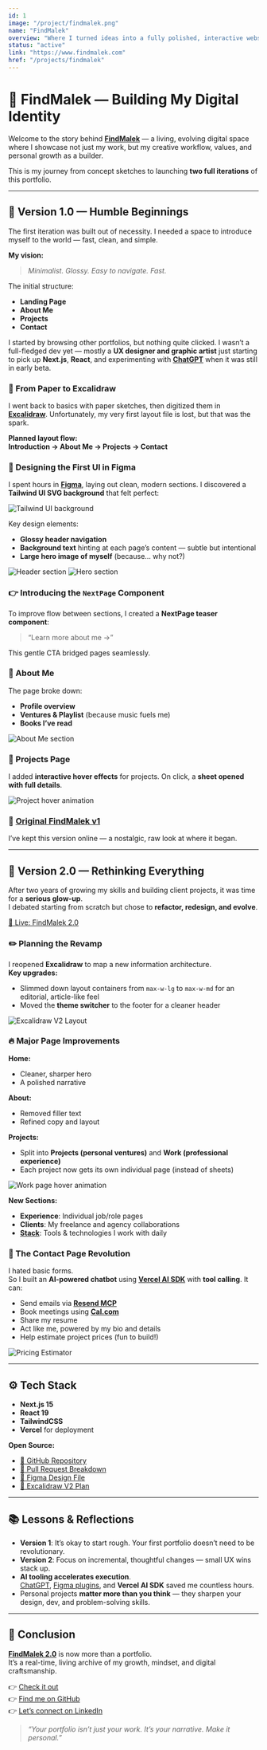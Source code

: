 ```yaml
---
id: 1
image: "/project/findmalek.png"
name: "FindMalek"
overview: "Where I turned ideas into a fully polished, interactive website that reflects my personality, experience, and creative workflow."
status: "active"
link: "https://www.findmalek.com"
href: "/projects/findmalek"
---
```


# 🎨 FindMalek — Building My Digital Identity

Welcome to the story behind **[FindMalek](https://www.findmalek.com)** — a living, evolving digital space where I showcase not just my work, but my creative workflow, values, and personal growth as a builder.

This is my journey from concept sketches to launching **two full iterations** of this portfolio.

---

## 🌱 Version 1.0 — Humble Beginnings

The first iteration was built out of necessity. I needed a space to introduce myself to the world — fast, clean, and simple.

**My vision:**

> _Minimalist. Glossy. Easy to navigate. Fast._

The initial structure:

- **Landing Page**
- **About Me**
- **Projects**
- **Contact**

I started by browsing other portfolios, but nothing quite clicked. I wasn’t a full-fledged dev yet — mostly a **UX designer and graphic artist** just starting to pick up **Next.js**, **React**, and experimenting with **[ChatGPT](https://chat.openai.com)** when it was still in early beta.

### 📖 From Paper to Excalidraw

I went back to basics with paper sketches, then digitized them in **[Excalidraw](https://excalidraw.com)**. Unfortunately, my very first layout file is lost, but that was the spark.

**Planned layout flow:**  
**Introduction → About Me → Projects → Contact**

### 🎨 Designing the First UI in Figma

I spent hours in **[Figma](https://www.figma.com/)**, laying out clean, modern sections. I discovered a **Tailwind UI SVG background** that felt perfect:

![Tailwind UI background](/project/findmalek-tailwind-ui-background.png)

Key design elements:

- **Glossy header navigation**
- **Background text** hinting at each page’s content — subtle but intentional
- **Large hero image of myself** (because… why not?)

![Header section](/project/findmalek-header.png)
![Hero section](/project/findmalek-hero-section.png)

### 👉 Introducing the `NextPage` Component

To improve flow between sections, I created a **NextPage teaser component**:

> “Learn more about me →”

This gentle CTA bridged pages seamlessly.

### 📖 About Me

The page broke down:

- **Profile overview**
- **Ventures & Playlist** (because music fuels me)
- **Books I’ve read**

![About Me section](/project/findmalek-about-me.png)

### 💼 Projects Page

I added **interactive hover effects** for projects. On click, a **sheet opened with full details**.

![Project hover animation](/project/findmalek-project-hover.gif)

### 🔗 [Original FindMalek v1](https://findmalek-52on673em-findmalek-team.vercel.app/)

I’ve kept this version online — a nostalgic, raw look at where it began.

---

## 🚀 Version 2.0 — Rethinking Everything

After two years of growing my skills and building client projects, it was time for a **serious glow-up**.  
I debated starting from scratch but chose to **refactor, redesign, and evolve**.

[🔗 Live: FindMalek 2.0](https://www.findmalek.com)

### ✏️ Planning the Revamp

I reopened **Excalidraw** to map a new information architecture.  
**Key upgrades:**

- Slimmed down layout containers from `max-w-lg` to `max-w-md` for an editorial, article-like feel
- Moved the **theme switcher** to the footer for a cleaner header

![Excalidraw V2 Layout](/project/findmalek-excalidraw-v2.png)

### 🔥 Major Page Improvements

**Home:**

- Cleaner, sharper hero
- A polished narrative

**About:**

- Removed filler text
- Refined copy and layout

**Projects:**

- Split into **Projects (personal ventures)** and **Work (professional experience)**
- Each project now gets its own individual page (instead of sheets)

![Work page hover animation](/project/findmalek-work-hover.gif)

**New Sections:**

- **Experience**: Individual job/role pages
- **Clients**: My freelance and agency collaborations
- **[Stack](https://www.findmalek.com/stack)**: Tools & technologies I work with daily

### 🧠 The Contact Page Revolution

I hated basic forms.  
So I built an **AI-powered chatbot** using **[Vercel AI SDK](https://vercel.com/blog/vercel-ai-sdk)** with **tool calling**. It can:

- Send emails via **[Resend MCP](https://resend.com)**
- Book meetings using **[Cal.com](https://cal.com)**
- Share my resume
- Act like me, powered by my bio and details
- Help estimate project prices (fun to build!)

![Pricing Estimator](/project/findmalek-pricing-estimator.gif)

---

## ⚙️ Tech Stack

- **Next.js 15**
- **React 19**
- **TailwindCSS**
- **Vercel** for deployment

**Open Source:**

- [🔗 GitHub Repository](https://github.com/FindMalek/FindMalek)
- [🔗 Pull Request Breakdown](https://github.com/FindMalek/FindMalek/pull/16)
- [🔗 Figma Design File](https://www.figma.com/design/3bowVHzPN7MWZYvqmaNlCh/FindMalek---Personal-Portfolio?node-id=302-4&p=f&t=ykkwbqp3uMHyYroh-0)
- [🔗 Excalidraw V2 Plan](https://excalidraw.com/#json=X4XHEVX32Gi_TsasX9L6b,PNCkLrUjraPiB95dWlfuMA)

---

## 📚 Lessons & Reflections

- **Version 1**: It’s okay to start rough. Your first portfolio doesn’t need to be revolutionary.
- **Version 2**: Focus on incremental, thoughtful changes — small UX wins stack up.
- **AI tooling accelerates execution**.  
  [ChatGPT](https://chat.openai.com), [Figma plugins](https://www.figma.com/community/plugins), and **Vercel AI SDK** saved me countless hours.
- Personal projects **matter more than you think** — they sharpen your design, dev, and problem-solving skills.

---

## 📌 Conclusion

**[FindMalek 2.0](https://www.findmalek.com)** is now more than a portfolio.  
It’s a real-time, living archive of my growth, mindset, and digital craftsmanship.

👉 [Check it out](https://www.findmalek.com)  
👉 [Find me on GitHub](https://go.findmalek.com/gh)  
👉 [Let’s connect on LinkedIn](https://go.findmalek.com/li)

> _“Your portfolio isn’t just your work. It’s your narrative. Make it personal.”_
